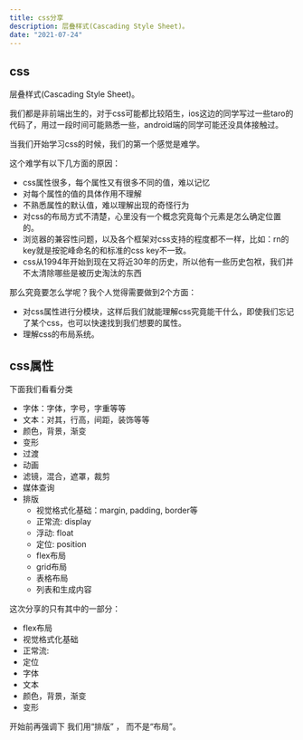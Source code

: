 ```yaml
---
title: css分享
description: 层叠样式(Cascading Style Sheet)。
date: "2021-07-24"
---
```

## css

层叠样式(Cascading Style Sheet)。

我们都是非前端出生的，对于css可能都比较陌生，ios这边的同学写过一些taro的代码了，用过一段时间可能熟悉一些，android端的同学可能还没具体接触过。

当我们开始学习css的时候，我们的第一个感觉是难学。

这个难学有以下几方面的原因：

- css属性很多，每个属性又有很多不同的值，难以记忆
- 对每个属性的值的具体作用不理解
- 不熟悉属性的默认值，难以理解出现的奇怪行为
- 对css的布局方式不清楚，心里没有一个概念究竟每个元素是怎么确定位置的。
- 浏览器的兼容性问题，以及各个框架对css支持的程度都不一样，比如：rn的key就是按驼峰命名的和标准的css key不一致。
- css从1994年开始到现在又将近30年的历史，所以他有一些历史包袱，我们并不太清除哪些是被历史淘汰的东西

那么究竟要怎么学呢？我个人觉得需要做到2个方面：

- 对css属性进行分模块，这样后我们就能理解css究竟能干什么，即使我们忘记了某个css，也可以快速找到我们想要的属性。
- 理解css的布局系统。

## css属性

下面我们看看分类

- 字体：字体，字号，字重等等
- 文本：对其，行高，间距，装饰等等
- 颜色，背景，渐变
- 变形
- 过渡
- 动画
- 滤镜，混合，遮罩，裁剪
- 媒体查询
- 排版
  - 视觉格式化基础：margin, padding, border等
  - 正常流: display
  - 浮动: float
  - 定位: position
  - flex布局
  - grid布局
  - 表格布局
  - 列表和生成内容

这次分享的只有其中的一部分：

- flex布局
- 视觉格式化基础
- 正常流:
- 定位
- 字体
- 文本
- 颜色，背景，渐变
- 变形

开始前再强调下 我们用“排版” ， 而不是“布局”。

